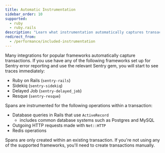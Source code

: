 ```yaml
---
title: Automatic Instrumentation
sidebar_order: 10
supported:
  - ruby
  - ruby.rails
description: "Learn what instrumentation automatically captures transactions."
redirect_from:
  - /performance/included-instrumentation
---
```


Many integrations for popular frameworks automatically capture transactions. If you use have any of the following frameworks set up for Sentry error reporting and use the relevant Sentry gem, you will start to see traces immediately:

- Ruby on Rails (`sentry-rails`)
- Sidekiq (`sentry-sidekiq`)
- Delayed Job (`sentry-delayed_job`)
- Resque (`sentry-resque`)

Spans are instrumented for the following operations within a transaction:

- Database queries in Rails that use `ActiveRecord`
  - includes common database systems such as Postgres and MySQL
- Outgoing HTTP requests made with `Net::HTTP`
- Redis operations

Spans are only created within an existing transaction. If you're not using any of the supported frameworks, you'll need to <PlatformLink to="/performance/instrumentation/custom-instrumentation/">create transactions manually</PlatformLink>.
